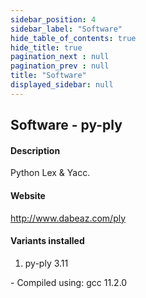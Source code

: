 ```yaml
---
sidebar_position: 4
sidebar_label: "Software"
hide_table_of_contents: true
hide_title: true
pagination_next : null
pagination_prev : null
title: "Software"
displayed_sidebar: null
---
```


## Software - py-ply


#### Description
Python Lex & Yacc.

#### Website
http://www.dabeaz.com/ply

#### Variants installed
1. py-ply 3.11
<div class="ul-circle">
    - Compiled using: gcc 11.2.0
</div>

